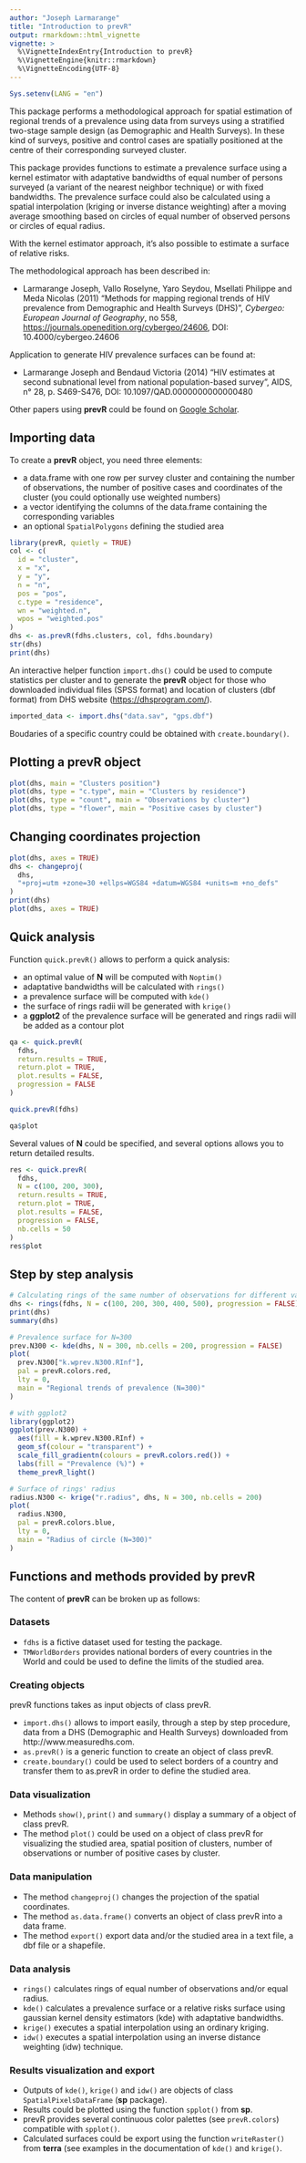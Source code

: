 ```yaml
---
author: "Joseph Larmarange"
title: "Introduction to prevR"
output: rmarkdown::html_vignette
vignette: >
  %\VignetteIndexEntry{Introduction to prevR}
  %\VignetteEngine{knitr::rmarkdown}
  %\VignetteEncoding{UTF-8}
---
```


```r
Sys.setenv(LANG = "en")
```

This package performs a methodological approach for spatial estimation of regional trends of a prevalence using data from surveys using a stratified two-stage sample design (as Demographic and Health Surveys). In these kind of surveys, positive and control cases are spatially positioned at the centre of their corresponding surveyed cluster.

This package provides functions to estimate a prevalence surface using a kernel estimator with adaptative bandwidths of equal number of persons surveyed (a variant of the nearest neighbor technique) or with fixed bandwidths. The prevalence surface could also be calculated using a spatial interpolation (kriging or inverse distance weighting) after a moving average smoothing based on circles of equal number of observed persons or circles of equal radius.

With the kernel estimator approach, it's also possible to estimate a surface of relative risks.

The methodological approach has been described in: 

- Larmarange Joseph, Vallo Roselyne, Yaro Seydou, Msellati Philippe and Meda Nicolas (2011) "Methods for mapping regional trends of HIV prevalence from Demographic and Health Surveys (DHS)", *Cybergeo: European Journal of Geography*, no 558, <https://journals.openedition.org/cybergeo/24606>, DOI: 10.4000/cybergeo.24606

Application to generate HIV prevalence surfaces can be found at:

- Larmarange Joseph and Bendaud Victoria (2014) "HIV estimates at second subnational level from national population-based survey", AIDS, n° 28, p. S469-S476, DOI: 10.1097/QAD.0000000000000480

Other papers using **prevR** could be found on [Google Scholar](https://scholar.google.fr/scholar?oi=bibs&hl=fr&cites=1938663060375810997,6018660907435103505).

## Importing data

To create a **prevR** object, you need three elements:

- a data.frame with one row per survey cluster and containing the number of observations, the number of positive cases and coordinates of the cluster (you could optionally use weighted numbers)
- a vector identifying the columns of the data.frame containing the corresponding variables
- an optional `SpatialPolygons` defining the studied area

```r
library(prevR, quietly = TRUE)
col <- c(
  id = "cluster",
  x = "x",
  y = "y",
  n = "n",
  pos = "pos",
  c.type = "residence",
  wn = "weighted.n",
  wpos = "weighted.pos"
)
dhs <- as.prevR(fdhs.clusters, col, fdhs.boundary)
str(dhs)
print(dhs)
```

An interactive helper function `import.dhs()` could be used to compute statistics per cluster and to generate the **prevR** object for those who downloaded individual files (SPSS format) and location of clusters (dbf format) from DHS website (<https://dhsprogram.com/>).

```r
imported_data <- import.dhs("data.sav", "gps.dbf")
```

Boudaries of a specific country could be obtained with `create.boundary()`.

## Plotting a prevR object

```r
plot(dhs, main = "Clusters position")
plot(dhs, type = "c.type", main = "Clusters by residence")
plot(dhs, type = "count", main = "Observations by cluster")
plot(dhs, type = "flower", main = "Positive cases by cluster")
```

## Changing coordinates projection

```r
plot(dhs, axes = TRUE)
dhs <- changeproj(
  dhs,
  "+proj=utm +zone=30 +ellps=WGS84 +datum=WGS84 +units=m +no_defs"
)
print(dhs)
plot(dhs, axes = TRUE)
```

## Quick analysis

Function `quick.prevR()` allows to perform a quick analysis:

- an optimal value of **N** will be computed with `Noptim()`
- adaptative bandwidths will be calculated with `rings()`
- a prevalence surface will be computed with `kde()`
- the surface of rings radii will be generated with `krige()`
- a **ggplot2** of the prevalence surface will be generated and rings radii will be added as a contour plot

```r
qa <- quick.prevR(
  fdhs,
  return.results = TRUE,
  return.plot = TRUE,
  plot.results = FALSE,
  progression = FALSE
)
```

```r
quick.prevR(fdhs)
```


```r
qa$plot
```

Several values of **N** could be specified, and several options allows you to return detailed results.

```r
res <- quick.prevR(
  fdhs,
  N = c(100, 200, 300),
  return.results = TRUE,
  return.plot = TRUE,
  plot.results = FALSE,
  progression = FALSE,
  nb.cells = 50
)
res$plot
```

## Step by step analysis

```r
# Calculating rings of the same number of observations for different values of N
dhs <- rings(fdhs, N = c(100, 200, 300, 400, 500), progression = FALSE)
print(dhs)
summary(dhs)

# Prevalence surface for N=300
prev.N300 <- kde(dhs, N = 300, nb.cells = 200, progression = FALSE)
plot(
  prev.N300["k.wprev.N300.RInf"],
  pal = prevR.colors.red,
  lty = 0,
  main = "Regional trends of prevalence (N=300)"
)

# with ggplot2
library(ggplot2)
ggplot(prev.N300) +
  aes(fill = k.wprev.N300.RInf) +
  geom_sf(colour = "transparent") +
  scale_fill_gradientn(colours = prevR.colors.red()) +
  labs(fill = "Prevalence (%)") +
  theme_prevR_light()

# Surface of rings' radius
radius.N300 <- krige("r.radius", dhs, N = 300, nb.cells = 200)
plot(
  radius.N300,
  pal = prevR.colors.blue,
  lty = 0,
  main = "Radius of circle (N=300)"
)
```

## Functions and methods provided by prevR

The content of **prevR** can be broken up as follows:

### Datasets

- `fdhs` is a fictive dataset used for testing the package.
- `TMWorldBorders` provides national borders of every countries in the World and could be used to define the limits of the studied area.

### Creating objects

prevR functions takes as input objects of class prevR.

- `import.dhs()` allows to import easily, through a step by step procedure, data from a DHS (Demographic and Health Surveys) downloaded from http://www.measuredhs.com.
- `as.prevR()` is a generic function to create an object of class prevR.
- `create.boundary()` could be used to select borders of a country and transfer them to as.prevR in order to define the studied area.

### Data visualization

- Methods `show()`, `print()` and `summary()` display a summary of a object of class prevR.
- The method `plot()` could be used on a object of class prevR for visualizing the studied area, spatial position of clusters, number of observations or number of positive cases by cluster.

### Data manipulation

- The method `changeproj()` changes the projection of the spatial coordinates.
- The method `as.data.frame()` converts an object of class prevR into a data frame.
- The method `export()` export data and/or the studied area in a text file, a dbf file or a shapefile.

### Data analysis

- `rings()` calculates rings of equal number of observations and/or equal radius.
- `kde()` calculates a prevalence surface or a relative risks surface using gaussian kernel density estimators (kde) with adaptative bandwidths.
- `krige()` executes a spatial interpolation using an ordinary kriging.
- `idw()` executes a spatial interpolation using an inverse distance weighting (idw) technique.

### Results visualization and export

- Outputs of `kde()`, `krige()` and `idw()` are objects of class `SpatialPixelsDataFrame` (**sp** package).
- Results could be plotted using the function `spplot()` from **sp**.
- prevR provides several continuous color palettes (see `prevR.colors`) compatible with `spplot()`.
- Calculated surfaces could be export using the function `writeRaster()`  from **terra** (see examples in the documentation of `kde()` and `krige()`.
